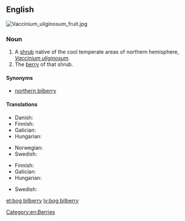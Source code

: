 ==English==
[[File:Vaccinium_uliginosum_fruit.jpg|thumb|right]]
{{wikipedia|Vaccinium uliginosum}}
{{wikispecies|Vaccinium uliginosum}}

===Noun===
{{en-noun|head=[[bog]] [[bilberry]]|bog bilberries}}

# A [[shrub]] native of the cool temperate areas of northern hemisphere, ''[[Vaccinium uliginosum]]''.
# The [[berry]] of that shrub.

====Synonyms====
* [[northern bilberry]]

====Translations====
{{trans-top|shrub}}
* Danish: {{t|da|mose-bølle}}
* Finnish: {{t+|fi|juolukka}}
* Galician: {{t+|gl|arandeira negra|f}}
* Hungarian: {{t|hu|mocsári áfonya}}
{{trans-mid}}
* Norwegian: {{t|no|blokkebær|n}}
* Swedish: {{t+|sv|odon|n}}
{{trans-bottom}}

{{trans-top|berry}}
* Finnish: {{t+|fi|juolukka}}
* Galician: {{t+|gl|arando negro|m}}
* Hungarian: {{t|hu|mocsári áfonya}}
{{trans-mid}}
* Swedish: {{t+|sv|odon|n}}
{{trans-bottom}}

[[Category:en:Berries]]

[[et:bog bilberry]]
[[lv:bog bilberry]]